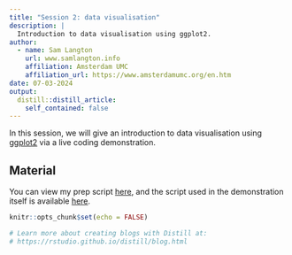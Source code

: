 ```yaml
---
title: "Session 2: data visualisation"
description: |
  Introduction to data visualisation using ggplot2.
author:
  - name: Sam Langton
    url: www.samlangton.info
    affiliation: Amsterdam UMC
    affiliation_url: https://www.amsterdamumc.org/en.htm
date: 07-03-2024
output:
  distill::distill_article:
    self_contained: false
---
```


In this session, we will give an introduction to data visualisation using [ggplot2](https://ggplot2.tidyverse.org/) via a live coding demonstration. 

## Material

You can view my prep script [here](https://github.com/langtonhugh/rum_umc/blob/main/session_material/scripts/session_2.R), and the script used in the demonstration itself is available [here](https://github.com/langtonhugh/rum_umc/blob/main/session_material/scripts/session_2_demo.R).

```r
knitr::opts_chunk$set(echo = FALSE)

# Learn more about creating blogs with Distill at:
# https://rstudio.github.io/distill/blog.html

```



